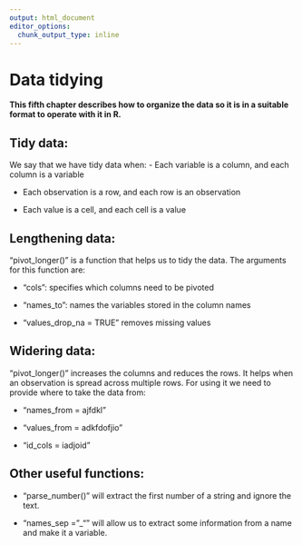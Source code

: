 ```yaml
---
output: html_document
editor_options: 
  chunk_output_type: inline
---
```


# Data tidying

**This fifth chapter describes how to organize the data so it is in a suitable format to operate with it in R.**

## Tidy data:

We say that we have tidy data when: - Each variable is a column, and each column is a variable

-   Each observation is a row, and each row is an observation

-   Each value is a cell, and each cell is a value

## Lengthening data:

"pivot_longer()" is a function that helps us to tidy the data. The arguments for this function are:

-   "cols": specifies which columns need to be pivoted

-   "names_to": names the variables stored in the column names

-   "values_drop_na = TRUE" removes missing values

## Widering data:

"pivot_longer()" increases the columns and reduces the rows. It helps when an observation is spread across multiple rows. For using it we need to provide where to take the data from: 

-  "names_from = ajfdkl"

-  "values_from = adkfdofjio"

-  "id_cols = iadjoid"

## Other useful functions:

-  "parse_number()" will extract the first number of a string and ignore the text.

-  "names_sep = "_"" will allow us to extract some information from a name and make it a variable. 